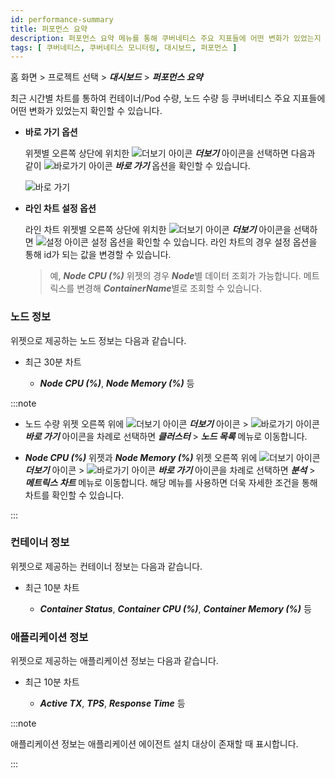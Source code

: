 ```yaml
---
id: performance-summary
title: 퍼포먼스 요약
description: 퍼포먼스 요약 메뉴를 통해 쿠버네티스 주요 지표들에 어떤 변화가 있었는지 확인할 수 있습니다.
tags: [ 쿠버네티스, 쿠버네티스 모니터링, 대시보드, 퍼포먼스 ]
---
```


홈 화면 > 프로젝트 선택 > ***대시보드*** > ***퍼포먼스 요약***

최근 시간별 차트를 통하여 컨테이너/Pod 수량, 노드 수량 등 쿠버네티스 주요 지표들에 어떤 변화가 있었는지 확인할 수 있습니다.

<ImgLang img='k8s-performance-summary.png' desc='퍼포먼스 요약' />

* **바로 가기 옵션**

  위젯별 오른쪽 상단에 위치한 ![더보기 아이콘](/img/ico-more.svg) ***더보기*** 아이콘을 선택하면 다음과 같이 ![바로가기 아이콘](/img/ico-shortcut.svg) ***바로 가기*** 옵션을 확인할 수 있습니다.

  ![바로 가기](/img/k8s-performance-summary-shortcut.png)


* **라인 차트 설정 옵션**

  라인 차트 위젯별 오른쪽 상단에 위치한 ![더보기 아이콘](/img/ico-more.svg) ***더보기*** 아이콘을 선택하면 ![설정 아이콘](/img/ic-setting.svg) 설정 옵션을 확인할 수 있습니다. 라인 차트의 경우 설정 옵션을 통해 id가 되는 값을 변경할 수 있습니다. 

  > 예, ***Node CPU (%)*** 위젯의 경우 ***Node***별 데이터 조회가 가능합니다. 메트릭스를 변경해 ***ContainerName***별로 조회할 수 있습니다.

### 노드 정보

위젯으로 제공하는 노드 정보는 다음과 같습니다.

* 최근 30분 차트

  * ***Node CPU (%)***, ***Node Memory (%)*** 등

:::note 

* 노드 수량 위젯 오른쪽 위에 ![더보기 아이콘](/img/ico-more.svg) ***더보기*** 아이콘 > ![바로가기 아이콘](/img/ico-shortcut.svg) ***바로 가기*** 아이콘을 차례로 선택하면 ***클러스터*** > ***노드 목록*** 메뉴로 이동합니다. 

* ***Node CPU (%)*** 위젯과 ***Node Memory (%)*** 위젯 오른쪽 위에 ![더보기 아이콘](/img/ico-more.svg) ***더보기*** 아이콘 > ![바로가기 아이콘](/img/ico-shortcut.svg) ***바로 가기*** 아이콘을 차례로 선택하면 ***분석*** > ***메트릭스 차트*** 메뉴로 이동합니다. 해당 메뉴를 사용하면 더욱 자세한 조건을 통해 차트를 확인할 수 있습니다.

:::

### 컨테이너 정보

위젯으로 제공하는 컨테이너 정보는 다음과 같습니다.

* 최근 10분 차트

  * ***Container Status***, ***Container CPU (%)***, ***Container Memory (%)*** 등

### 애플리케이션 정보

위젯으로 제공하는 애플리케이션 정보는 다음과 같습니다.

* 최근 10분 차트

  * ***Active TX***, ***TPS***, ***Response Time*** 등

:::note

애플리케이션 정보는 애플리케이션 에이전트 설치 대상이 존재할 때 표시합니다.

:::